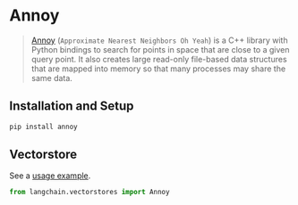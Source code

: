 # Annoy

> [Annoy](https://github.com/spotify/annoy) (`Approximate Nearest Neighbors Oh Yeah`) is a C++ library with Python bindings to search for points in space that are close to a given query point. It also creates large read-only file-based data structures that are mapped into memory so that many processes may share the same data. 
## Installation and Setup


```bash
pip install annoy
```


## Vectorstore

See a [usage example](/docs/integrations/vectorstores/annoy).

```python
from langchain.vectorstores import Annoy
```
